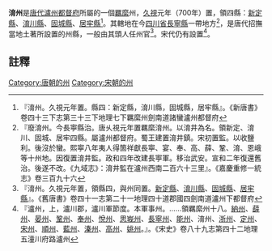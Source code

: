 '''淯州'''是[[唐代|唐代]][[瀘州都督府|瀘州都督府]]所屬的一個[[羈縻|羈縻]]州，[[久視|久視]]元年（700年）置，領四縣：[[新定縣|新定縣]]、[[淯川縣|淯川縣]]、[[固城縣|固城縣]]、[[居牢縣|居牢縣]]<ref>『淯州。久視元年置。縣四：新定縣，淯川縣，固城縣，居牢縣』。《新唐書》卷四十三下志第三十三下地理七下羈縻州劍南道諸蠻瀘州都督府</ref>。其轄地在今[[四川省|四川省]][[長寧縣|長寧縣]]一帶地方<ref>『廢淯州。今長寕縣治。唐乆視元年置羈縻淯州。以淯井為名。領新定、淯川、固城、居牢四縣。屬瀘州都督府。蜀王建置淯井鎮。宋初置監。以收鹽利。後沒於蠻。熙寕八年夷人得箇祥獻長寕、宴、奉、高、薛、鞏、淯、恩峨等十州地。因復置淯井監。政和四年改建長寕軍。移治武安。宣和二年復還舊治。後遂不改。《九域志》：淯井監在瀘州西南二百六十三里』。《嘉慶重修一統志》卷三百九十六</ref>，是唐代招撫當地土著所設置的州縣，一般由其頭人任州官<ref>『淯州。久視元年置，領縣四，與州同置。[[新定縣|新定縣]]、[[淯川縣|淯川縣]]、[[固城縣|固城縣]]、[[居牢縣|居牢縣]]』。《舊唐書》卷四十一志第二十一地理四十道郡國四劍南道瀘州下都督府</ref>。宋代仍有設置<ref>『瀘州，上，瀘川郡，瀘川軍節度。本軍事州。……領羈縻州十八。[[納州|納州]]、[[薛州|薛州]]、[[晏州|晏州]]、[[鞏州|鞏州]]、[[奉州|奉州]]、[[悅州|悅州]]、[[思峩州|思峩州]]、[[長寧州|長寧州]]、[[能州|能州]]、淯州、[[浙州|浙州]]、[[定州|定州]]、[[宋州|宋州]]、[[順州|順州]]、[[藍州|藍州]]、[[溱州|溱州]]、[[高州|高州]]、[[姚州|姚州]]。』。《宋史》卷八十九志第四十二地理五潼川府路瀘州</ref>。

==註釋==
{{reflist}}
{{唐朝行政區劃小作品}}
[[Category:唐朝的州|Category:唐朝的州]]
[[Category:宋朝的州|Category:宋朝的州]]